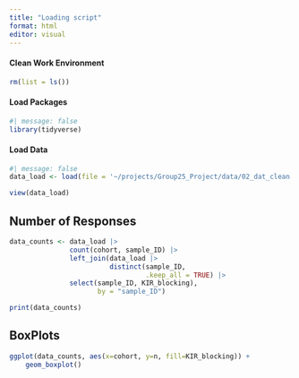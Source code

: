 ```yaml
---
title: "Loading script"
format: html
editor: visual
---
```


#### Clean Work Environment

```r
rm(list = ls())
```

#### Load Packages

```r
#| message: false
library(tidyverse)
```

#### Load Data

```r
#| message: false
data_load <- load(file = '~/projects/Group25_Project/data/02_dat_clean.RDS')
```

```r
view(data_load)
```

## Number of Responses

```r
data_counts <- data_load |>
               count(cohort, sample_ID) |>
               left_join(data_load |> 
                         distinct(sample_ID, 
                                  .keep_all = TRUE) |>
               select(sample_ID, KIR_blocking), 
                      by = "sample_ID")

print(data_counts)
```

## BoxPlots

```r

ggplot(data_counts, aes(x=cohort, y=n, fill=KIR_blocking)) + 
    geom_boxplot()
```
